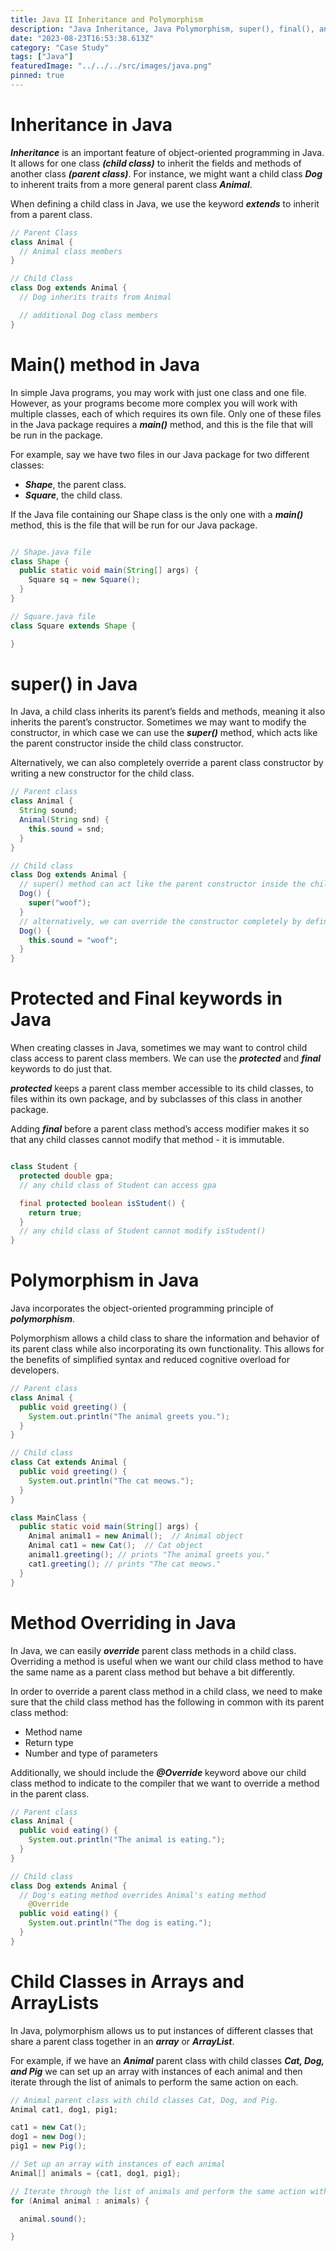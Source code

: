 ```yaml
---
title: Java II Inheritance and Polymorphism
description: "Java Inheritance, Java Polymorphism, super(), final(), and @Override"
date: "2023-08-23T16:53:38.613Z"
category: "Case Study"
tags: ["Java"]
featuredImage: "../../../src/images/java.png"
pinned: true
---
```


# Inheritance in Java

**_Inheritance_** is an important feature of object-oriented programming in Java. It allows for one class **_(child class)_** to inherit the fields and methods of another class **_(parent class)_**.
For instance, we might want a child class **_Dog_** to inherent traits from a more general parent class **_Animal_**.

When defining a child class in Java, we use the keyword **_extends_** to inherit from a parent class.

```java
// Parent Class
class Animal {
  // Animal class members
}

// Child Class
class Dog extends Animal {
  // Dog inherits traits from Animal

  // additional Dog class members
}
```

# Main() method in Java

In simple Java programs, you may work with just one class and one file. However, as your programs become more complex you will work with multiple classes, each of which requires its own file.
Only one of these files in the Java package requires a **_main()_** method, and this is the file that will be run in the package.

For example, say we have two files in our Java package for two different classes:

- **_Shape_**, the parent class.
- **_Square_**, the child class.

If the Java file containing our Shape class is the only one with a **_main()_** method, this is the file that will be run for our Java package.

```java

// Shape.java file
class Shape {
  public static void main(String[] args) {
  	Square sq = new Square();
  }
}

// Square.java file
class Square extends Shape {

}
```

# super() in Java

In Java, a child class inherits its parent’s fields and methods, meaning it also inherits the parent’s constructor.
Sometimes we may want to modify the constructor, in which case we can use the **_super()_** method, which acts like the parent constructor inside the child class constructor.

Alternatively, we can also completely override a parent class constructor by writing a new constructor for the child class.

```java
// Parent class
class Animal {
  String sound;
  Animal(String snd) {
    this.sound = snd;
  }
}

// Child class
class Dog extends Animal {
  // super() method can act like the parent constructor inside the child class constructor.
  Dog() {
    super("woof");
  }
  // alternatively, we can override the constructor completely by defining a new constructor.
  Dog() {
    this.sound = "woof";
  }
}
```

# Protected and Final keywords in Java

When creating classes in Java, sometimes we may want to control child class access to parent class members. We can use the **_protected_** and **_final_** keywords to do just that.

**_protected_** keeps a parent class member accessible to its child classes, to files within its own package, and by subclasses of this class in another package.

Adding **_final_** before a parent class method’s access modifier makes it so that any child classes cannot modify that method - it is immutable.

```java

class Student {
  protected double gpa;
  // any child class of Student can access gpa

  final protected boolean isStudent() {
    return true;
  }
  // any child class of Student cannot modify isStudent()
}
```

# Polymorphism in Java

Java incorporates the object-oriented programming principle of **_polymorphism_**.

Polymorphism allows a child class to share the information and behavior of its parent class while also incorporating its own functionality.
This allows for the benefits of simplified syntax and reduced cognitive overload for developers.

```java
// Parent class
class Animal {
  public void greeting() {
    System.out.println("The animal greets you.");
  }
}

// Child class
class Cat extends Animal {
  public void greeting() {
    System.out.println("The cat meows.");
  }
}

class MainClass {
  public static void main(String[] args) {
    Animal animal1 = new Animal();  // Animal object
    Animal cat1 = new Cat();  // Cat object
    animal1.greeting(); // prints "The animal greets you."
    cat1.greeting(); // prints "The cat meows."
  }
}
```

# Method Overriding in Java

In Java, we can easily **_override_** parent class methods in a child class. Overriding a method is useful when we want our child class method to have the same name as a parent class method but behave a bit differently.

In order to override a parent class method in a child class, we need to make sure that the child class method has the following in common with its parent class method:

- Method name
- Return type
- Number and type of parameters

Additionally, we should include the **_@Override_** keyword above our child class method to indicate to the compiler that we want to override a method in the parent class.

```java
// Parent class
class Animal {
  public void eating() {
  	System.out.println("The animal is eating.");
  }
}

// Child class
class Dog extends Animal {
  // Dog's eating method overrides Animal's eating method
	@Override
  public void eating() {
    System.out.println("The dog is eating.");
  }
}
```

# Child Classes in Arrays and ArrayLists

In Java, polymorphism allows us to put instances of different classes that share a parent class together in an **_array_** or **_ArrayList_**.

For example, if we have an **_Animal_** parent class with child classes **_Cat, Dog, and Pig_** we can set up an array with instances of each animal and then iterate through the list of animals to perform the same action on each.

```java
// Animal parent class with child classes Cat, Dog, and Pig.
Animal cat1, dog1, pig1;

cat1 = new Cat();
dog1 = new Dog();
pig1 = new Pig();

// Set up an array with instances of each animal
Animal[] animals = {cat1, dog1, pig1};

// Iterate through the list of animals and perform the same action with each
for (Animal animal : animals) {

  animal.sound();

}
```
